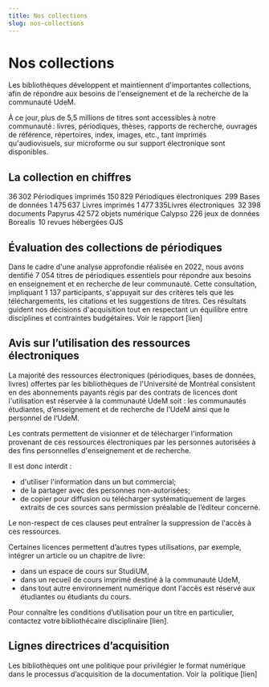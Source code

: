 ```yaml
---
title: Nos collections
slug: nos-collections
---
```


# Nos collections

Les bibliothèques développent et maintiennent d'importantes collections, afin de répondre aux besoins de l'enseignement et de la recherche de la communauté UdeM.  

À ce jour, plus de 5,5 millions de titres sont accessibles à notre communauté : livres, périodiques, thèses, rapports de recherche, ouvrages de référence, répertoires, index, images, etc., tant imprimés qu'audiovisuels, sur microforme ou sur support électronique sont disponibles. 

 
## La collection en chiffres 

<infographie>
36 302 Périodiques imprimés 
150 829 Périodiques électroniques  
299 Bases de données 
1 475 637 Livres imprimés 
1 477 335Livres électroniques  
32 398 documents Papyrus 
42 572 objets numérique Calypso
226 jeux de données Borealis 
10 revues hébergées OJS


## Évaluation des collections de périodiques 
Dans le cadre d'une analyse approfondie réalisée en 2022, nous avons dentifié 7 054 titres de périodiques essentiels pour répondre aux besoins en enseignement et en recherche de leur communauté. Cette consultation, impliquant 1 137 participants, s'appuyait sur des critères tels que les téléchargements, les citations et les suggestions de titres. Ces résultats guident nos décisions d'acquisition tout en respectant un équilibre entre disciplines et contraintes budgétaires. Voir le rapport [lien] 
 
## Avis sur l’utilisation des ressources électroniques 
La majorité des ressources électroniques (périodiques, bases de données, livres) offertes par les bibliothèques de l'Université de Montréal consistent en des abonnements payants régis par des contrats de licences dont l'utilisation est réservée à la communauté UdeM soit : les communautés étudiantes, d’enseignement et de recherche de l’UdeM ainsi que le personnel de l‘UdeM. 

Les contrats permettent de visionner et de télécharger l'information provenant de ces ressources électroniques par les personnes autorisées à des fins personnelles d'enseignement et de recherche. 
 
Il est donc interdit : 
* d'utiliser l'information dans un but commercial; 
* de la partager avec des personnes non-autorisées; 
* de copier pour diffusion ou télécharger systématiquement de larges extraits de ces sources sans permission préalable de l’éditeur concerné. 

Le non-respect de ces clauses peut entraîner la suppression de l'accès à ces ressources. 

Certaines licences permettent d’autres types utilisations, par exemple, intégrer un article ou un chapitre de livre: 

* dans un espace de cours sur StudiUM,
* dans un recueil de cours imprimé destiné à la communauté UdeM,
* dans tout autre environnement numérique dont l'accès est réservé aux étudiantes ou étudiants du cours. 

Pour connaître les conditions d’utilisation pour un titre en particulier, contactez votre bibliothécaire disciplinaire [lien]. 

 
## Lignes directrices d’acquisition 

Les bibliothèques ont une politique pour privilégier le format numérique dans le processus d’acquisition de la documentation. Voir la  politique [lien] 
